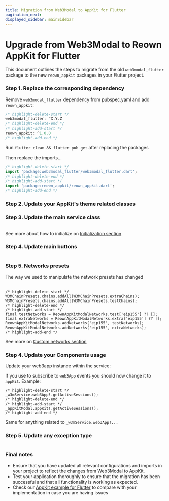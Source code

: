 ```yaml
---
title: Migration from Web3Modal to AppKit for Flutter
pagination_next:
displayed_sidebar: mainSidebar
---
```


# Upgrade from Web3Modal to Reown AppKit for Flutter

This document outlines the steps to migrate from the old `web3modal_flutter` package to the new `reown_appkit` packages in your Flutter project.

### Step 1. Replace the corresponding dependency

Remove `web3modal_flutter` dependency from pubspec.yaml and add `reown_appkit`:

```dart
/* highlight-delete-start */
web3modal_flutter: ^X.Y.Z
/* highlight-delete-end */
/* highlight-add-start */
reown_appkit: ^1.0.0
/* highlight-add-end */
```

Run `flutter clean && flutter pub get` after replacing the packages

Then replace the imports...

```dart
/* highlight-delete-start */
import 'package:web3modal_flutter/web3modal_flutter.dart';
/* highlight-delete-end */
/* highlight-add-start */
import 'package:reown_appkit/reown_appkit.dart';
/* highlight-add-end */
```

### Step 2. Update your AppKit's theme related classes

<Table
  headers={["Old", "New"]}
  data={[
    {
      old: { code: "Web3ModalThemeData" },
      new: { code: "ReownAppKitModalThemeData" },
    },
    {
      old: { code: "Web3ModalTheme" },
      new: { code: "ReownAppKitModalTheme" },
    },
    {
      old: { code: "Web3ModalColors" },
      new: { code: "ReownAppKitModalColors" },
    },
    {
      old: { code: "Web3ModalRadiuses" },
      new: { code: "ReownAppKitModalRadiuses" },
    },
  ]}
/>

### Step 3. Update the main service class

<Table
  headers={["Old", "New", "Notes"]}
  data={[
    {
      old: { code: "W3MService" },
      new: { code: "ReownAppKitModal" },
      notes: "`context` parameter is now required",
    },
  ]}
/>

See more about how to initialize on [Initialization section](../flutter/core/usage#initialization)

### Step 4. Update main buttons

<Table
  headers={["Old", "New", "Notes"]}
  data={[
    {
      old: { code: "W3MNetworkSelectButton" },
      new: { code: "AppKitModalNetworkSelectButton" },
      notes:
        "`service` parameter is now `appKit`\n`context` parameter is not required anymore but still available",
    },
    {
      old: { code: "W3MConnectWalletButton" },
      new: { code: "AppKitModalConnectButton" },
      notes:
        "`service` parameter is now `appKit`\n`context` parameter is not required anymore but still available",
    },
    {
      old: { code: "W3MAccountButton" },
      new: { code: "AppKitModalAccountButton" },
      notes:
        "`service` parameter is now `appKit`\n`context` parameter is not required anymore but still available",
    },
  ]}
/>

### Step 5. Networks presets

The way we used to manipulate the network presets has changed

<Table
  headers={["Old", "New", "Notes"]}
  data={[
    {
      old: { code: "W3MChainPresets" },
      new: { code: "ReownAppKitModalNetworks" },
      notes: "",
    },
    {
      old: { code: "W3MChainInfo" },
      new: { code: "ReownAppKitModalNetworkInfo" },
      notes:
        "`chainName` parameter is now `name`\n`tokenName` parameter is now `currency`\n`blockExplorer` parameter is now `explorerUrl`\n`namespace` parameter is not needed anymore",
    },
  ]}
/>

```tsx
/* highlight-delete-start */
W3MChainPresets.chains.addAll(W3MChainPresets.extraChains);
W3MChainPresets.chains.addAll(W3MChainPresets.testChains);
/* highlight-delete-end */
/* highlight-add-start */
final testNetworks = ReownAppKitModalNetworks.test['eip155'] ?? [];
final extraNetworks = ReownAppKitModalNetworks.extra['eip155'] ?? [];
ReownAppKitModalNetworks.addNetworks('eip155', testNetworks);
ReownAppKitModalNetworks.addNetworks('eip155', extraNetworks);
/* highlight-add-end */
```

See more on [Custom networks section](../flutter/core/custom-chains)

### Step 4. Update your Components usage

Update your web3app instance within the service:

If you use to subscribe to `web3App` events you should now change it to `appKit`. Example:

```tsx
/* highlight-delete-start */
_w3mService.web3App!.getActiveSessions();
/* highlight-delete-end */
/* highlight-add-start */
_appKitModal.appKit!.getActiveSessions();
/* highlight-add-end */
```

Same for anything related to `_w3mService.web3App!...`

### Step 5. Update any exception type

<Table
  headers={["Old", "New"]}
  data={[
    {
      old: { code: "W3MServiceException" },
      new: { code: "ReownAppKitModalException" },
    },
  ]}
/>

### Final notes

- Ensure that you have updated all relevant configurations and imports in your project to reflect the changes from Web3Modal to AppKit.
- Test your application thoroughly to ensure that the migration has been successful and that all functionality is working as expected.
- Check our [AppKit example for Flutter](https://github.com/reown-com/reown_flutter/tree/master/packages/reown_appkit/example/modal/lib) to compare with your implementation in case you are having issues
